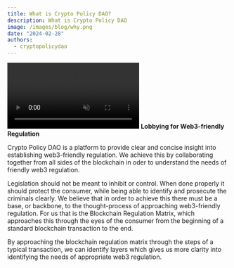```yaml
---
title: What is Crypto Policy DAO?
description: What is Crypto Policy DAO
image: /images/blog/why.png
date: "2024-02-28"
authors:
  - cryptopolicydao
---
```


<video autoPlay loop muted>
  <source src="/images/logo.mp4" type="video/mp4" />
  Your browser does not support the video tag.
</video>

<Callout>
  <strong>Lobbying for Web3-friendly Regulation</strong>
</Callout>

Crypto Policy DAO is a platform to provide clear and concise insight into establishing web3-friendly regulation.
We achieve this by collaborating together from all sides of the blockchain in oder to understand the needs of friendly web3 regulation.

Legislation should not be meant to inhibit or control. When done properly it should protect the consumer, while being able to identify and prosecute the criminals clearly.
We believe that in order to achieve this there must be a base, or backbone, to the thought-process of approaching web3-friendly regulation.
For us that is the Blockchain Regulation Matrix, which approaches this through the eyes of the consumer from the beginning of a standard blockchain transaction to the end.

By approaching the blockchain regulation matrix through the steps of a typical transaction, we can identify layers which gives us more clarity into
identifying the needs of appropriate web3 regulation.
